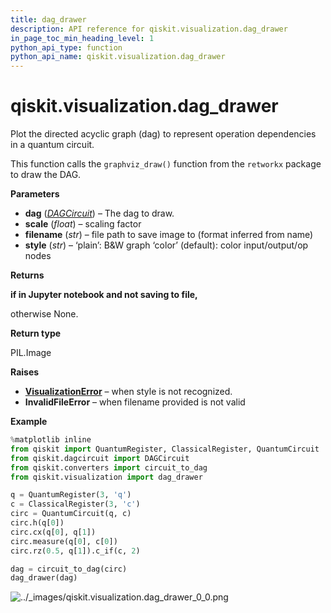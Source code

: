 ```yaml
---
title: dag_drawer
description: API reference for qiskit.visualization.dag_drawer
in_page_toc_min_heading_level: 1
python_api_type: function
python_api_name: qiskit.visualization.dag_drawer
---
```


# qiskit.visualization.dag\_drawer

<Function id="qiskit.visualization.dag_drawer" isDedicatedPage={true} github="https://github.com/qiskit/qiskit/tree/stable/0.21/qiskit/visualization/dag_visualization.py" signature="dag_drawer(dag, scale=0.7, filename=None, style='color')">
  Plot the directed acyclic graph (dag) to represent operation dependencies in a quantum circuit.

  This function calls the `graphviz_draw()` function from the `retworkx` package to draw the DAG.

  **Parameters**

  *   **dag** ([*DAGCircuit*](qiskit.dagcircuit.DAGCircuit "qiskit.dagcircuit.DAGCircuit")) – The dag to draw.
  *   **scale** (*float*) – scaling factor
  *   **filename** (*str*) – file path to save image to (format inferred from name)
  *   **style** (*str*) – ‘plain’: B\&W graph ‘color’ (default): color input/output/op nodes

  **Returns**

  **if in Jupyter notebook and not saving to file,**

  otherwise None.

  **Return type**

  PIL.Image

  **Raises**

  *   [**VisualizationError**](qiskit.visualization.VisualizationError "qiskit.visualization.VisualizationError") – when style is not recognized.
  *   **InvalidFileError** – when filename provided is not valid

  **Example**

  ```python
  %matplotlib inline
  from qiskit import QuantumRegister, ClassicalRegister, QuantumCircuit
  from qiskit.dagcircuit import DAGCircuit
  from qiskit.converters import circuit_to_dag
  from qiskit.visualization import dag_drawer

  q = QuantumRegister(3, 'q')
  c = ClassicalRegister(3, 'c')
  circ = QuantumCircuit(q, c)
  circ.h(q[0])
  circ.cx(q[0], q[1])
  circ.measure(q[0], c[0])
  circ.rz(0.5, q[1]).c_if(c, 2)

  dag = circuit_to_dag(circ)
  dag_drawer(dag)
  ```

  ![../\_images/qiskit.visualization.dag\_drawer\_0\_0.png](/images/api/qiskit/0.37/qiskit.visualization.dag_drawer_0_0.png)
</Function>

